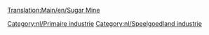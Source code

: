 [[Translation:Main/en/Sugar Mine]]{{en/-}}
{{Template:Industrieën/Nl
|image=SugarMine.png
|name=Suikermijn
|climates=[[Main/en/Klimaat/Nl#Speelgoedland|Speelgoedland]]
|accepts=Niets
|produces=[[Main/nl/Suiker|Suiker]]
|notes=Niet aanwezig in andere [[Main/nl/Klimaat|klimaten]].
}}

{{nl/Navbox Industrieën}}
[[Category:nl/Primaire industrie]]
[[Category:nl/Speelgoedland industrie]]